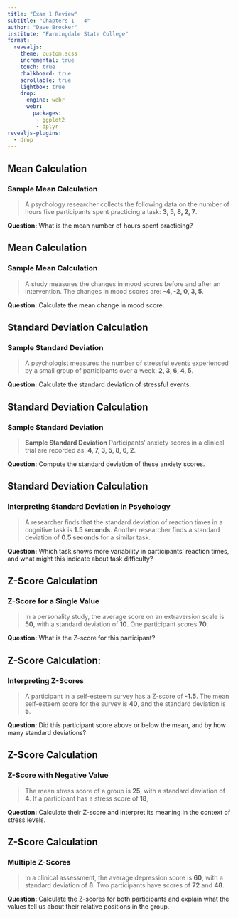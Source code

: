 ```yaml
---
title: "Exam 1 Review"
subtitle: "Chapters 1 - 4"
author: "Dave Brocker"
institute: "Farmingdale State College"
format: 
  revealjs:
    theme: custom.scss
    incremental: true   
    touch: true
    chalkboard: true
    scrollable: true
    lightbox: true
    drop:
      engine: webr
      webr:
        packages:
         - ggplot2
         - dplyr
revealjs-plugins:
  - drop
---
```


## **Mean Calculation**
### Sample Mean Calculation

>  A psychology researcher collects the following data on the number of hours five participants spent practicing a task: **3, 5, 8, 2, 7**.

**Question:** What is the mean number of hours spent practicing?

## **Mean Calculation**
### Sample Mean Calculation

> A study measures the changes in mood scores before and after an intervention. The changes in mood scores are: **-4, -2, 0, 3, 5**.

**Question:** Calculate the mean change in mood score.


## **Standard Deviation Calculation**
### Sample Standard Deviation

> A psychologist measures the number of stressful events experienced by a small group of participants over a week: **2, 3, 6, 4, 5**.\

**Question:** Calculate the standard deviation of stressful events.

## **Standard Deviation Calculation**
### Sample Standard Deviation

> **Sample Standard Deviation** 
Participants' anxiety scores in a clinical trial are recorded as: **4, 7, 3, 5, 8, 6, 2**.\

**Question:** Compute the standard deviation of these anxiety scores.

## **Standard Deviation Calculation**
### Interpreting Standard Deviation in Psychology

> A researcher finds that the standard deviation of reaction times in a cognitive task is **1.5 seconds**. Another researcher finds a standard deviation of **0.5 seconds** for a similar task.\

**Question:** Which task shows more variability in participants' reaction times, and what might this indicate about task difficulty?

## **Z-Score Calculation**
### Z-Score for a Single Value

> In a personality study, the average score on an extraversion scale is **50**, with a standard deviation of **10**. One participant scores **70**.

**Question:** What is the Z-score for this participant?

## **Z-Score Calculation:**
### Interpreting Z-Scores

> A participant in a self-esteem survey has a Z-score of **-1.5**. The mean self-esteem score for the survey is **40**, and the standard deviation is **5**.\

**Question:** Did this participant score above or below the mean, and by how many standard deviations?

## **Z-Score Calculation**
### Z-Score with Negative Value

> The mean stress score of a group is **25**, with a standard deviation of **4**. If a participant has a stress score of **18**,\

**Question:** Calculate their Z-score and interpret its meaning in the context of stress levels.

## **Z-Score Calculation**
### Multiple Z-Scores

> In a clinical assessment, the average depression score is **60**, with a standard deviation of **8**. Two participants have scores of **72** and **48**.\

**Question:** Calculate the Z-scores for both participants and explain what the values tell us about their relative positions in the group.

